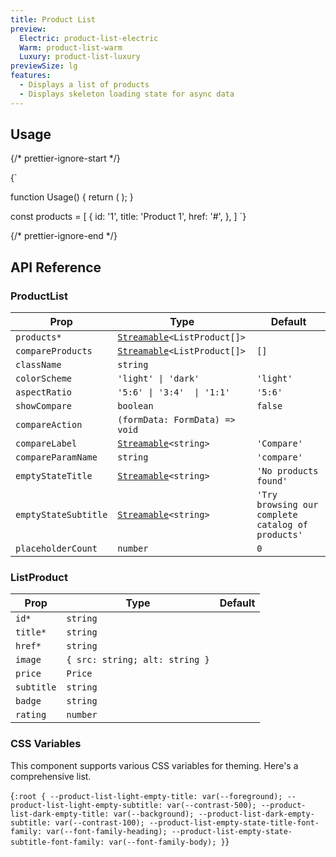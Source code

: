 ```yaml
---
title: Product List
preview:
  Electric: product-list-electric
  Warm: product-list-warm
  Luxury: product-list-luxury
previewSize: lg
features:
  - Displays a list of products
  - Displays skeleton loading state for async data
---
```


## Usage

{/* prettier-ignore-start */}

<CodeBlock lang="ts">{`

function Usage() {
    return (
        <ProductList products={products} />
    );
}

const products = [
    {
      id: '1',
      title: 'Product 1',
      href: '#',
    },
]
`}
</CodeBlock>

{/* prettier-ignore-end */}

## API Reference

### ProductList

| Prop                 | Type                                                                                              | Default                                           |
| -------------------- | ------------------------------------------------------------------------------------------------- | ------------------------------------------------- |
| `products*`          | [`Streamable`](/docs/soul/streamable)`<ListProduct[]>` <Tooltip content="See ListProduct below"/> |                                                   |
| `compareProducts`    | [`Streamable`](/docs/soul/streamable)`<ListProduct[]>` <Tooltip content="See ListProduct below"/> | `[]`                                              |
| `className`          | `string`                                                                                          |                                                   |
| `colorScheme`        | `'light' \| 'dark'`                                                                               | `'light'`                                         |
| `aspectRatio`        | `'5:6' \| '3:4'  \| '1:1'`                                                                        | `'5:6'`                                           |
| `showCompare`        | `boolean`                                                                                         | `false`                                           |
| `compareAction`      | `(formData: FormData) => void`                                                                    |                                                   |
| `compareLabel`       | [`Streamable`](/docs/soul/streamable)`<string>`                                                   | `'Compare'`                                       |
| `compareParamName`   | `string`                                                                                          | `'compare'`                                       |
| `emptyStateTitle`    | [`Streamable`](/docs/soul/streamable)`<string>`                                                   | `'No products found'`                             |
| `emptyStateSubtitle` | [`Streamable`](/docs/soul/streamable)`<string>`                                                   | `'Try browsing our complete catalog of products'` |
| `placeholderCount`   | `number`                                                                                          | `0`                                               |

### ListProduct

| Prop       | Type                           | Default |
| ---------- | ------------------------------ | ------- |
| `id*`      | `string`                       |         |
| `title*`   | `string`                       |         |
| `href*`    | `string`                       |         |
| `image`    | `{ src: string; alt: string }` |         |
| `price`    | `Price`                        |         |
| `subtitle` | `string`                       |         |
| `badge`    | `string`                       |         |
| `rating`   | `number`                       |         |

### CSS Variables

This component supports various CSS variables for theming. Here's a comprehensive list.

<CodeBlock lang="css">{`
:root {
    --product-list-light-empty-title: var(--foreground);
    --product-list-light-empty-subtitle: var(--contrast-500);
    --product-list-dark-empty-title: var(--background);
    --product-list-dark-empty-subtitle: var(--contrast-100);
    --product-list-empty-state-title-font-family: var(--font-family-heading);
    --product-list-empty-state-subtitle-font-family: var(--font-family-body);
}
`}</CodeBlock>
